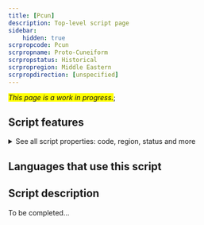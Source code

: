 ```yaml
---
title: [Pcun]
description: Top-level script page
sidebar:
    hidden: true
scrpropcode: Pcun
scrpropname: Proto-Cuneiform
scrpropstatus: Historical
scrpropregion: Middle Eastern
scrpropdirection: [unspecified]
---
```


<span style='background-color:yellow'>_This page is a work in progress._</span>;


## Script features

<details>
<summary> See all script properties: code, region, status and more</summary>
<ScriptInfo />
</details>

## Languages that use this script

<WsList script='Pcun' wsMax='5' />

## Script description

To be completed...

